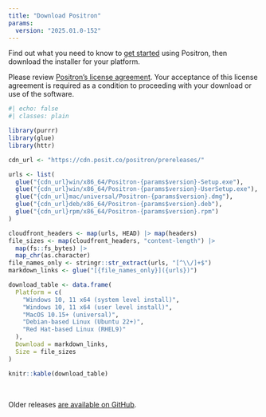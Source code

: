 ```yaml
---
title: "Download Positron"
params:
  version: "2025.01.0-152"
---
```


Find out what you need to know to [get started](start.qmd) using Positron, then download the installer for your platform.

Please review [Positron's license agreement](licensing.qmd). Your acceptance of this license agreement is required as a condition to proceeding with your download or use of the software.

```r
#| echo: false
#| classes: plain

library(purrr)
library(glue)
library(httr)

cdn_url <- "https://cdn.posit.co/positron/prereleases/"

urls <- list(
  glue("{cdn_url}win/x86_64/Positron-{params$version}-Setup.exe"),
  glue("{cdn_url}win/x86_64/Positron-{params$version}-UserSetup.exe"),
  glue("{cdn_url}mac/universal/Positron-{params$version}.dmg"),
  glue("{cdn_url}deb/x86_64/Positron-{params$version}.deb"),
  glue("{cdn_url}rpm/x86_64/Positron-{params$version}.rpm")
)

cloudfront_headers <- map(urls, HEAD) |> map(headers)
file_sizes <- map(cloudfront_headers, "content-length") |>
  map(fs::fs_bytes) |>
  map_chr(as.character)
file_names_only <- stringr::str_extract(urls, "[^\\/]+$")
markdown_links <- glue("[{file_names_only}]({urls})")

download_table <- data.frame(
  Platform = c(
    "Windows 10, 11 x64 (system level install)",
    "Windows 10, 11 x64 (user level install)",
    "MacOS 10.15+ (universal)",
    "Debian-based Linux (Ubuntu 22+)",
    "Red Hat-based Linux (RHEL9)"
  ),
  Download = markdown_links,
  Size = file_sizes
)

knitr::kable(download_table)
```

<br>

Older releases [are available on GitHub](https://github.com/posit-dev/positron/releases).